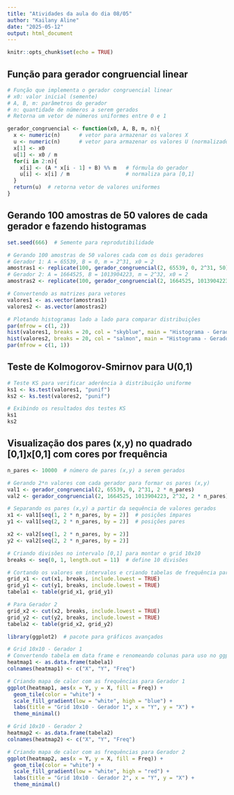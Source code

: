 ---
title: "Atividades da aula do dia 08/05"
author: "Kailany Aline"
date: "2025-05-12"
output: html_document
---

```{r setup, include=FALSE}
knitr::opts_chunk$set(echo = TRUE)
```

## Função para gerador congruencial linear
```{r}
# Função que implementa o gerador congruencial linear
# x0: valor inicial (semente)
# A, B, m: parâmetros do gerador
# n: quantidade de números a serem gerados
# Retorna um vetor de números uniformes entre 0 e 1

gerador_congruencial <- function(x0, A, B, m, n){
  x <- numeric(n)      # vetor para armazenar os valores X
  u <- numeric(n)      # vetor para armazenar os valores U (normalizados)
  x[1] <- x0
  u[1] <- x0 / m
  for(i in 2:n){
    x[i] <- (A * x[i - 1] + B) %% m   # fórmula do gerador
    u[i] <- x[i] / m                  # normaliza para [0,1]
  }
  return(u)  # retorna vetor de valores uniformes
}
```

## Gerando 100 amostras de 50 valores de cada gerador e fazendo histogramas
```{r}
set.seed(666)  # Semente para reprodutibilidade

# Gerando 100 amostras de 50 valores cada com os dois geradores
# Gerador 1: A = 65539, B = 0, m = 2^31, x0 = 2
amostras1 <- replicate(100, gerador_congruencial(2, 65539, 0, 2^31, 50))
# Gerador 2: A = 1664525, B = 1013904223, m = 2^32, x0 = 2
amostras2 <- replicate(100, gerador_congruencial(2, 1664525, 1013904223, 2^32, 50))

# Convertendo as matrizes para vetores
valores1 <- as.vector(amostras1)
valores2 <- as.vector(amostras2)

# Plotando histogramas lado a lado para comparar distribuições
par(mfrow = c(1, 2))
hist(valores1, breaks = 20, col = "skyblue", main = "Histograma - Gerador 1", xlab = "Valores")
hist(valores2, breaks = 20, col = "salmon", main = "Histograma - Gerador 2", xlab = "Valores")
par(mfrow = c(1, 1))
```

## Teste de Kolmogorov-Smirnov para U(0,1)
```{r}
# Teste KS para verificar aderência à distribuição uniforme
ks1 <- ks.test(valores1, "punif")
ks2 <- ks.test(valores2, "punif")

# Exibindo os resultados dos testes KS
ks1
ks2
```

## Visualização dos pares (x,y) no quadrado [0,1]x[0,1] com cores por frequência
```{r}
n_pares <- 10000  # número de pares (x,y) a serem gerados

# Gerando 2*n valores com cada gerador para formar os pares (x,y)
val1 <- gerador_congruencial(2, 65539, 0, 2^31, 2 * n_pares)
val2 <- gerador_congruencial(2, 1664525, 1013904223, 2^32, 2 * n_pares)

# Separando os pares (x,y) a partir da sequência de valores gerados
x1 <- val1[seq(1, 2 * n_pares, by = 2)]  # posições ímpares
y1 <- val1[seq(2, 2 * n_pares, by = 2)]  # posições pares

x2 <- val2[seq(1, 2 * n_pares, by = 2)]
y2 <- val2[seq(2, 2 * n_pares, by = 2)]

# Criando divisões no intervalo [0,1] para montar o grid 10x10
breaks <- seq(0, 1, length.out = 11)  # define 10 divisões

# Cortando os valores em intervalos e criando tabelas de frequência para Gerador 1
grid_x1 <- cut(x1, breaks, include.lowest = TRUE)
grid_y1 <- cut(y1, breaks, include.lowest = TRUE)
tabela1 <- table(grid_x1, grid_y1)

# Para Gerador 2
grid_x2 <- cut(x2, breaks, include.lowest = TRUE)
grid_y2 <- cut(y2, breaks, include.lowest = TRUE)
tabela2 <- table(grid_x2, grid_y2)

library(ggplot2)  # pacote para gráficos avançados

# Grid 10x10 - Gerador 1
# Convertendo tabela em data frame e renomeando colunas para uso no ggplot
heatmap1 <- as.data.frame(tabela1)
colnames(heatmap1) <- c("X", "Y", "Freq")

# Criando mapa de calor com as frequências para Gerador 1
ggplot(heatmap1, aes(x = Y, y = X, fill = Freq)) +
  geom_tile(color = "white") +
  scale_fill_gradient(low = "white", high = "blue") +
  labs(title = "Grid 10x10 - Gerador 1", x = "Y", y = "X") +
  theme_minimal()

# Grid 10x10 - Gerador 2
heatmap2 <- as.data.frame(tabela2)
colnames(heatmap2) <- c("X", "Y", "Freq")

# Criando mapa de calor com as frequências para Gerador 2
ggplot(heatmap2, aes(x = Y, y = X, fill = Freq)) +
  geom_tile(color = "white") +
  scale_fill_gradient(low = "white", high = "red") +
  labs(title = "Grid 10x10 - Gerador 2", x = "Y", y = "X") +
  theme_minimal()
```